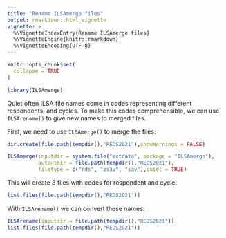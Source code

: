 ```yaml
---
title: "Rename ILSAmerge files"
output: rmarkdown::html_vignette
vignette: >
  %\VignetteIndexEntry{Rename ILSAmerge files}
  %\VignetteEngine{knitr::rmarkdown}
  %\VignetteEncoding{UTF-8}
---
```


```r
knitr::opts_chunk$set(
  collapse = TRUE
)
```

```r
library(ILSAmerge)
```

Quiet often ILSA file names come in codes representing different respondents,
and cycles. To make this codes comprehensible, we can use `ILSArename()` to give new
names to merged files.

First, we need to use `ILSAmerge()` to merge the files:

```r
dir.create(file.path(tempdir(),"REDS2021"),showWarnings = FALSE)

ILSAmerge(inputdir = system.file("extdata", package = "ILSAmerge"), 
          outputdir = file.path(tempdir(),"REDS2021"), 
          filetype = c("rds", "zsav", "sav"),quiet = TRUE)
```

This will create 3 files with codes for respondent and cycle:

```r
list.files(file.path(tempdir(),"REDS2021"))
```

With `ILSArename()` we can convert these names:

```r
ILSArename(inputdir = file.path(tempdir(),"REDS2021"))
list.files(file.path(tempdir(),"REDS2021"))

```
